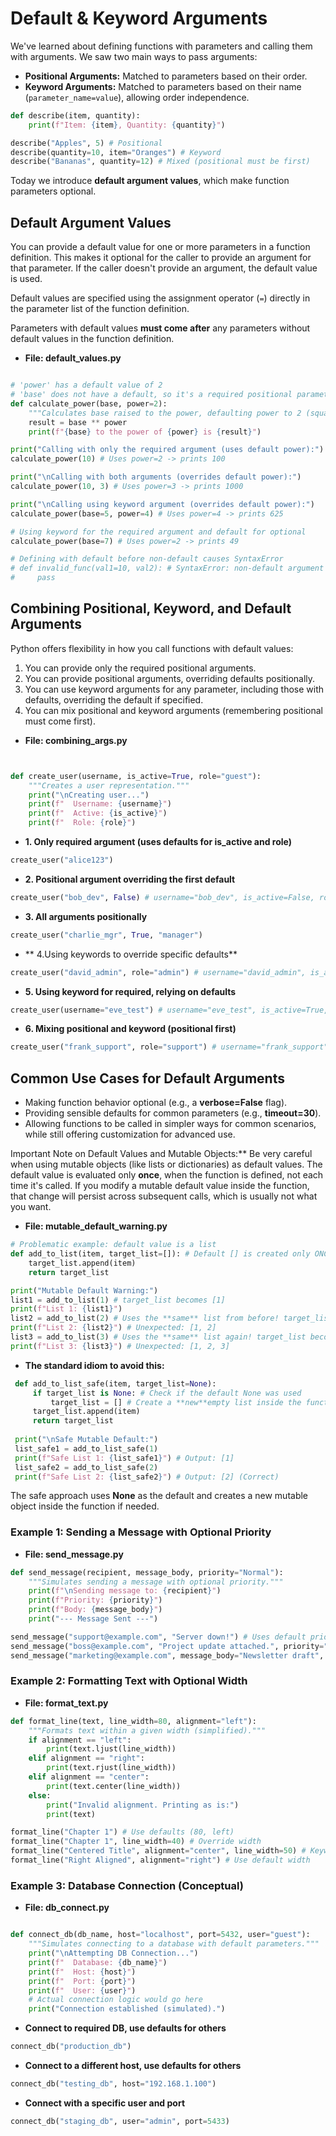 # Default & Keyword Arguments

<section id="recap-positional-and-keyword-arguments"></section>

We've learned about defining functions with parameters and calling them with arguments. We saw two main ways to pass arguments:

*   **Positional Arguments:** Matched to parameters based on their order.
*   **Keyword Arguments:** Matched to parameters based on their name (`parameter_name=value`), allowing order independence.

```python
def describe(item, quantity):
    print(f"Item: {item}, Quantity: {quantity}")

describe("Apples", 5) # Positional
describe(quantity=10, item="Oranges") # Keyword
describe("Bananas", quantity=12) # Mixed (positional must be first)
```

Today we introduce **default argument values**, which make function parameters optional.

## Default Argument Values
<section id="default-argument-values"></section>

You can provide a default value for one or more parameters in a function definition. This makes it optional for the caller to provide an argument for that parameter. If the caller doesn't provide an argument, the default value is used.

Default values are specified using the assignment operator (`=`) directly in the parameter list of the function definition.

Parameters with default values **must come after** any parameters without default values in the function definition.


* **File: default_values.py**
```python

# 'power' has a default value of 2
# 'base' does not have a default, so it's a required positional parameter
def calculate_power(base, power=2):
    """Calculates base raised to the power, defaulting power to 2 (square)."""
    result = base ** power
    print(f"{base} to the power of {power} is {result}")

print("Calling with only the required argument (uses default power):")
calculate_power(10) # Uses power=2 -> prints 100

print("\nCalling with both arguments (overrides default power):")
calculate_power(10, 3) # Uses power=3 -> prints 1000

print("\nCalling using keyword argument (overrides default power):")
calculate_power(base=5, power=4) # Uses power=4 -> prints 625

# Using keyword for the required argument and default for optional
calculate_power(base=7) # Uses power=2 -> prints 49

# Defining with default before non-default causes SyntaxError
# def invalid_func(val1=10, val2): # SyntaxError: non-default argument follows default argument
#     pass
```

## Combining Positional, Keyword, and Default Arguments
<section id="combining-positional-keyword-and-default-arguments"></section>

Python offers flexibility in how you call functions with default values:

1. You can provide only the required positional arguments.
2. You can provide positional arguments, overriding defaults positionally.
3. You can use keyword arguments for any parameter, including those with defaults, overriding the default if specified.
4. You can mix positional and keyword arguments (remembering positional must come first).


* **File: combining_args.py**
```python


def create_user(username, is_active=True, role="guest"):
    """Creates a user representation."""
    print("\nCreating user...")
    print(f"  Username: {username}")
    print(f"  Active: {is_active}")
    print(f"  Role: {role}")
```
* **1. Only required argument (uses defaults for is_active and role)**
```python
create_user("alice123")
```
* **2. Positional argument overriding the first default**
```python
create_user("bob_dev", False) # username="bob_dev", is_active=False, role="guest"
```
* **3. All arguments positionally**
```python
create_user("charlie_mgr", True, "manager")
```
* ** 4.Using keywords to override specific defaults**
```python
create_user("david_admin", role="admin") # username="david_admin", is_active=True, role="admin"
```
* **5. Using keyword for required, relying on defaults**
```python
create_user(username="eve_test") # username="eve_test", is_active=True, role="guest"
```
* **6. Mixing positional and keyword (positional first)**
```python
create_user("frank_support", role="support") # username="frank_support", is_active=True, role="support"
```

## Common Use Cases for Default Arguments
<section id="common-use-cases-for-default-arguments"></section>

*   Making function behavior optional (e.g., a **verbose=False** flag).
*   Providing sensible defaults for common parameters (e.g., **timeout=30**).
*   Allowing functions to be called in simpler ways for common scenarios, while still offering customization for advanced use.

Important Note on Default Values and Mutable Objects:**
Be very careful when using mutable objects (like lists or dictionaries) as default values. The default value is evaluated only **once**, when the function is defined, not each time it's called. If you modify a mutable default value inside the function, that change will persist across subsequent calls, which is usually not what you want.

* **File: mutable_default_warning.py**
 ```python
 # Problematic example: default value is a list
 def add_to_list(item, target_list=[]): # Default [] is created only ONCE
     target_list.append(item)
     return target_list
 
 print("Mutable Default Warning:")
 list1 = add_to_list(1) # target_list becomes [1]
 print(f"List 1: {list1}")
 list2 = add_to_list(2) # Uses the **same** list from before! target_list becomes [1, 2]
 print(f"List 2: {list2}") # Unexpected: [1, 2]
 list3 = add_to_list(3) # Uses the **same** list again! target_list becomes [1, 2, 3]
 print(f"List 3: {list3}") # Unexpected: [1, 2, 3]
 ```
* **The standard idiom to avoid this:**
```python
 def add_to_list_safe(item, target_list=None):
     if target_list is None: # Check if the default None was used
         target_list = [] # Create a **new**empty list inside the function call
     target_list.append(item)
     return target_list
 
 print("\nSafe Mutable Default:")
 list_safe1 = add_to_list_safe(1)
 print(f"Safe List 1: {list_safe1}") # Output: [1]
 list_safe2 = add_to_list_safe(2)
 print(f"Safe List 2: {list_safe2}") # Output: [2] (Correct)
 ```
 The safe approach uses **None** as the default and creates a new mutable object inside the function if needed.

### Example 1: Sending a Message with Optional Priority
<section id="example-1-sending-a-message-with-optional-priority"></section>

* **File: send_message.py**
```python
def send_message(recipient, message_body, priority="Normal"):
    """Simulates sending a message with optional priority."""
    print(f"\nSending message to: {recipient}")
    print(f"Priority: {priority}")
    print(f"Body: {message_body}")
    print("--- Message Sent ---")

send_message("support@example.com", "Server down!") # Uses default priority
send_message("boss@example.com", "Project update attached.", priority="High") # Override priority
send_message("marketing@example.com", message_body="Newsletter draft", priority="Low") # Using keyword
```

### Example 2: Formatting Text with Optional Width
<section id="example-2-formatting-text-with-optional-width"></section>


* **File: format_text.py**
```python
def format_line(text, line_width=80, alignment="left"):
    """Formats text within a given width (simplified)."""
    if alignment == "left":
        print(text.ljust(line_width))
    elif alignment == "right":
        print(text.rjust(line_width))
    elif alignment == "center":
        print(text.center(line_width))
    else:
        print("Invalid alignment. Printing as is:")
        print(text)

format_line("Chapter 1") # Use defaults (80, left)
format_line("Chapter 1", line_width=40) # Override width
format_line("Centered Title", alignment="center", line_width=50) # Keywords for clarity
format_line("Right Aligned", alignment="right") # Use default width
```

### Example 3: Database Connection (Conceptual)
<section id="example-3-database-connection-conceptual"></section>


* **File: db_connect.py**
```python

def connect_db(db_name, host="localhost", port=5432, user="guest"):
    """Simulates connecting to a database with default parameters."""
    print("\nAttempting DB Connection...")
    print(f"  Database: {db_name}")
    print(f"  Host: {host}")
    print(f"  Port: {port}")
    print(f"  User: {user}")
    # Actual connection logic would go here
    print("Connection established (simulated).")
```
* **Connect to required DB, use defaults for others**
```python
connect_db("production_db")
```
* **Connect to a different host, use defaults for others**
```python
connect_db("testing_db", host="192.168.1.100")
```
* **Connect with a specific user and port**
```python
connect_db("staging_db", user="admin", port=5433)
```


<Quiz questions={pythonQuiz} />

